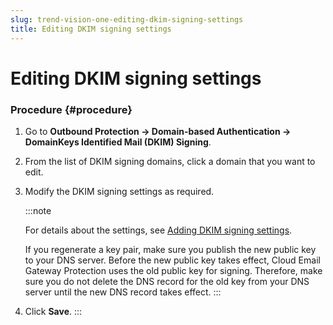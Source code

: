 ```yaml
---
slug: trend-vision-one-editing-dkim-signing-settings
title: Editing DKIM signing settings
---
```

# Editing DKIM signing settings

### Procedure {#procedure}

1.  Go to **Outbound Protection → Domain-based Authentication → DomainKeys Identified Mail (DKIM) Signing**.

2.  From the list of DKIM signing domains, click a domain that you want to edit.

3.  Modify the DKIM signing settings as required.

    :::note

    For details about the settings, see [Adding DKIM signing settings](adding-dkim-signing-settings.mdx).

    If you regenerate a key pair, make sure you publish the new public key to your DNS server. Before the new public key takes effect, Cloud Email Gateway Protection uses the old public key for signing. Therefore, make sure you do not delete the DNS record for the old key from your DNS server until the new DNS record takes effect.
    :::

4.  Click **Save**.
:::
